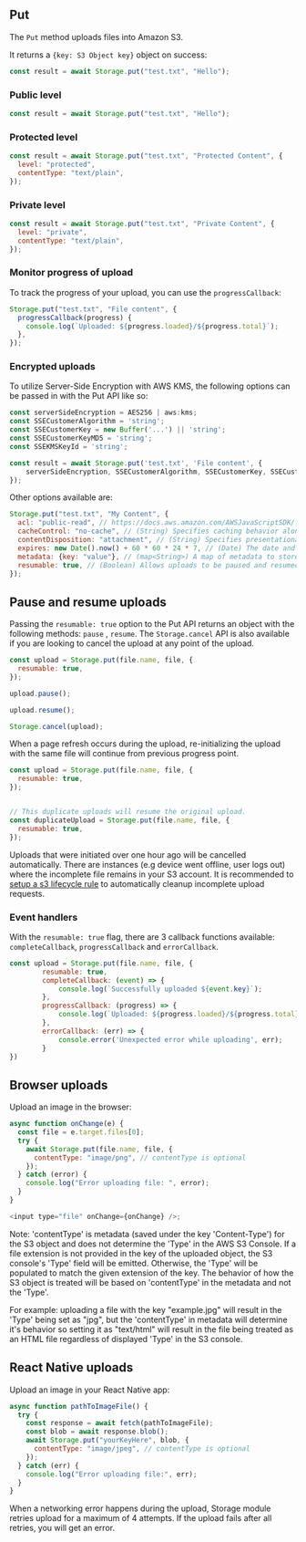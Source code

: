 ## Put

The `Put` method uploads files into Amazon S3.

It returns a `{key: S3 Object key}` object on success:

```javascript
const result = await Storage.put("test.txt", "Hello");
```

### Public level

```javascript
const result = await Storage.put("test.txt", "Hello");
```

### Protected level

```javascript
const result = await Storage.put("test.txt", "Protected Content", {
  level: "protected",
  contentType: "text/plain",
});
```

### Private level

```javascript
const result = await Storage.put("test.txt", "Private Content", {
  level: "private",
  contentType: "text/plain",
});
```

### Monitor progress of upload

To track the progress of your upload, you can use the `progressCallback`:

```javascript
Storage.put("test.txt", "File content", {
  progressCallback(progress) {
    console.log(`Uploaded: ${progress.loaded}/${progress.total}`);
  },
});
```

### Encrypted uploads

To utilize Server-Side Encryption with AWS KMS, the following options can be passed in with the Put API like so:

```javascript
const serverSideEncryption = AES256 | aws:kms;
const SSECustomerAlgorithm = 'string';
const SSECustomerKey = new Buffer('...') || 'string';
const SSECustomerKeyMD5 = 'string';
const SSEKMSKeyId = 'string';

const result = await Storage.put('test.txt', 'File content', {
    serverSideEncryption, SSECustomerAlgorithm, SSECustomerKey, SSECustomerKeyMD5, SSEKMSKeyId
});
```

Other options available are:

```javascript
Storage.put("test.txt", "My Content", {
  acl: "public-read", // https://docs.aws.amazon.com/AWSJavaScriptSDK/latest/AWS/S3.html#upload-property
  cacheControl: "no-cache", // (String) Specifies caching behavior along the request/reply chain
  contentDisposition: "attachment", // (String) Specifies presentational information for the object
  expires: new Date().now() + 60 * 60 * 24 * 7, // (Date) The date and time at which the object is no longer cacheable. ISO-8601 string, or a UNIX timestamp in seconds
  metadata: {key: "value"}, // (map<String>) A map of metadata to store with the object in S3.
  resumable: true, // (Boolean) Allows uploads to be paused and resumed
});
```

## Pause and resume uploads

Passing the `resumable: true` option to the Put API returns an object with the following methods: `pause` , `resume`.
The `Storage.cancel` API is also available if you are looking to cancel the upload at any point of the upload.

```javascript
const upload = Storage.put(file.name, file, {
  resumable: true,
});

upload.pause();

upload.resume();

Storage.cancel(upload);
```

<!-- TODO Rewrite why do we not have multi-part upload documented for JS? -->

When a page refresh occurs during the upload, re-initializing the upload with the same file will continue from previous progress point.

```javascript
const upload = Storage.put(file.name, file, {
  resumable: true,
});


// This duplicate uploads will resume the original upload.
const duplicateUpload = Storage.put(file.name, file, {
  resumable: true,
});
```
<Callout>

Uploads that were initiated over one hour ago will be cancelled automatically. There are instances (e.g device went offline, user logs out) where the incomplete file remains in your S3 account. It is recommended to [setup a s3 lifecycle rule](https://aws.amazon.com/blogs/aws-cloud-financial-management/discovering-and-deleting-incomplete-multipart-uploads-to-lower-amazon-s3-costs/) to automatically cleanup incomplete upload requests.

</Callout>

### Event handlers
With the `resumable: true` flag, there are 3 callback functions available: `completeCallback`, `progressCallback` and `errorCallback`.
```javascript
const upload = Storage.put(file.name, file, {
		resumable: true,
		completeCallback: (event) => {
			console.log(`Successfully uploaded ${event.key}`);
		},
		progressCallback: (progress) => {
			console.log(`Uploaded: ${progress.loaded}/${progress.total}`);
		},
		errorCallback: (err) => {
			console.error('Unexpected error while uploading', err);
		}
})
```

## Browser uploads

Upload an image in the browser:

```javascript
async function onChange(e) {
  const file = e.target.files[0];
  try {
    await Storage.put(file.name, file, {
      contentType: "image/png", // contentType is optional
    });
  } catch (error) {
    console.log("Error uploading file: ", error);
  }
}

<input type="file" onChange={onChange} />;
```

<Callout>

Note: 'contentType' is metadata (saved under the key 'Content-Type') for the S3 object and does not determine the 'Type' in the AWS S3 Console. If a file extension is not provided in the key of the uploaded object, the S3 console's 'Type' field will be emitted. Otherwise, the 'Type' will be populated to match the given extension of the key. The behavior of how the S3 object is treated will be based on 'contentType' in the metadata and not the 'Type'. 

For example: uploading a file with the key "example.jpg" will result in the 'Type' being set as "jpg", but the 'contentType' in metadata will determine it's behavior so setting it as "text/html" will result in the file being treated as an HTML file regardless of displayed 'Type' in the S3 console.

</Callout>

<!-- TODO Rewrite - which is this differently shown? is it just for grabbing pathImageFile? I am confused why this section exists when it is almost a duplicate of the above -->

## React Native uploads

Upload an image in your React Native app:

```javascript
async function pathToImageFile() {
  try {
    const response = await fetch(pathToImageFile);
    const blob = await response.blob();
    await Storage.put("yourKeyHere", blob, {
      contentType: "image/jpeg", // contentType is optional
    });
  } catch (err) {
    console.log("Error uploading file:", err);
  }
}
```

When a networking error happens during the upload, Storage module retries upload for a maximum of 4 attempts. If the upload fails after all retries, you will get an error.
